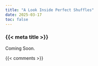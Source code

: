 ```yaml
---
title: "A Look Inside Perfect Shuffles"
date: 2025-03-17
toc: false
---
```


### {{< meta title >}}

Coming Soon.



{{< comments >}}